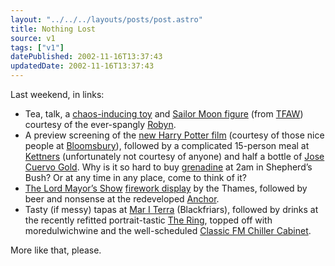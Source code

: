 ```yaml
---
layout: "../../../layouts/posts/post.astro"
title: Nothing Lost
source: v1
tags: ["v1"]
datePublished: 2002-11-16T13:37:43
updatedDate: 2002-11-16T13:37:43
---
```


Last weekend, in links:

- Tea, talk, a [chaos-inducing toy][1] and [Sailor Moon figure][2] (from [TFAW][3]) courtesy of the ever-spangly [Robyn][4].
- A preview screening of the [new Harry Potter film][5] (courtesy of those nice people at [Bloomsbury][6]), followed by a complicated 15-person meal at [Kettners][7] (unfortunately not courtesy of anyone) and half a bottle of [Jose Cuervo Gold][8]. Why is it so hard to buy [grenadine][9] at 2am in Shepherd&#8217;s Bush? Or at any time in any place, come to think of it?
- [The Lord Mayor&#8217;s Show][10] [firework display][11] by the Thames, followed by beer and nonsense at the redeveloped [Anchor][12].
- Tasty (if messy) tapas at [Mar I Terra][13] (Blackfriars), followed by drinks at the recently refitted portrait-tastic [The Ring][14], topped off with moredulwichwine and the well-scheduled [Classic FM Chiller Cabinet][15].

More like that, please.

[1]: http://www.geospaceplay.com/cgi-local/shop.pl/SID=1037028660.2267105/page=electronic_toys_et1.html "GeospacePlay:Super Sonic Spaceball"
[2]: http://www.irwintoy.com/Catalogue/Product/Default.asp?ProductID=39487&BrandID=6
[3]: http://www.tfaw.com/ "Things From Another World"
[4]: http://www.orbyn.com/cult/
[5]: http://uk.imdb.com/Title?0295297 "IMDb UK: Harry Potter and the Chamber of Secrets"
[6]: http://www.bloomsburymagazine.com/ "Bloomsbury Publishing: Cheers, Lisa! (Lisa is now obsessed with the shiny hair on the Sailor Mars toy"
[7]: http://shopping.guardian.co.uk/food/story/0,1587,764521,00.html "The Guardian: Base instincts (Review/history of Kettners)"
[8]: http://www.cuervo.com/ "Cuervo: How is it possible to drink tequila responsibly? Thanks, Sam!"
[9]: http://www.webtender.com/db/ingred/82 "The Webtender: Grenadine (Used in the following 564 drinks)"
[10]: http://www.lordmayorsshow.org/
[11]: http://www.lordmayorsshow.org/otd/fireworks.shtml "Lord Mayor's Show: Firework display"
[12]: http://www.portal.e-street.net/com/10025576 "e-street.com: Anchor pub"
[13]: http://www.mariterra.com/ "Mar I Terra (Blackfriars/Southwark and Soho)"
[14]: http://www.bbc.co.uk/london/sport/boxing/pubs.shtml "BBC London Sports: Boxing Pubs"
[15]: http://www.classicfm.com/page.cfm?station=classicfm&s=1&program=programmes&p=14&page=chillercabinet&g=972&channel=on-air "Classic FM: The Chiller Cabinet playlist"
